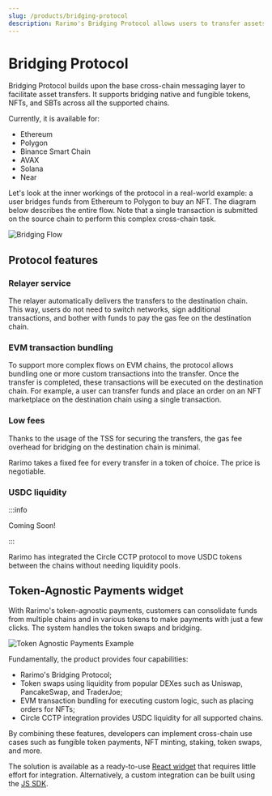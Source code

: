 ```yaml
---
slug: /products/bridging-protocol
description: Rarimo's Bridging Protocol allows users to transfer assets across chains.
---
```


# Bridging Protocol

Bridging Protocol builds upon the base cross-chain messaging layer to facilitate asset transfers. It supports bridging native and fungible tokens, NFTs, and SBTs across all the supported chains.

Currently, it is available for:

- Ethereum
- Polygon
- Binance Smart Chain
- AVAX
- Solana
- Near

Let's look at the inner workings of the protocol in a real-world example: a user bridges funds from Ethereum to Polygon to buy an NFT. The diagram below describes the entire flow. Note that a single transaction is submitted on the source chain to perform this complex cross-chain task.

<p><Image img={require('/img/bridging-flow.png')} alt="Bridging Flow" /></p>

## Protocol features

### Relayer service

The relayer automatically delivers the transfers to the destination chain. This way, users do not need to switch networks, sign additional transactions, and bother with funds to pay the gas fee on the destination chain.

### EVM transaction bundling

To support more complex flows on EVM chains, the protocol allows bundling one or more custom transactions into the transfer. Once the transfer is completed, these transactions will be executed on the destination chain. For example, a user can transfer funds and place an order on an NFT marketplace on the destination chain using a single transaction.

### Low fees

Thanks to the usage of the TSS for securing the transfers, the gas fee overhead for bridging on the destination chain is minimal.

<!-- TODO: add figures -->

Rarimo takes a fixed fee for every transfer in a token of choice. The price is negotiable.

### USDC liquidity

:::info

Coming Soon!

:::

Rarimo has integrated the <OutLink href="https://www.circle.com/en/cross-chain-transfer-protocol">Circle CCTP protocol</OutLink> to move USDC tokens between the chains without needing liquidity pools.

## Token-Agnostic Payments widget

With Rarimo's token-agnostic payments, customers can consolidate funds from multiple chains and in various tokens to make payments with just a few clicks. The system handles the token swaps and bridging.

<p><Image img={require('/img/token-agnostic-receipt.png')} alt="Token Agnostic Payments Example" /></p>

Fundamentally, the product provides four capabilities:

- Rarimo's Bridging Protocol;
- Token swaps using liquidity from popular DEXes such as Uniswap, PancakeSwap, and TraderJoe;
- EVM transaction bundling for executing custom logic, such as placing orders for NFTs;
- Circle CCTP integration provides USDC liquidity for all supported chains.

By combining these features, developers can implement cross-chain use cases such as fungible token payments, NFT minting, staking, token swaps, and more.

The solution is available as a ready-to-use [React widget](/ecosystem/token-agnostic-payments/js-sdk-reference#rarimoreact-nft-checkout) that requires little effort for integration. Alternatively, a custom integration can be built using the [JS SDK](/ecosystem/token-agnostic-payments/js-sdk-reference#rarimonft-checkout).
